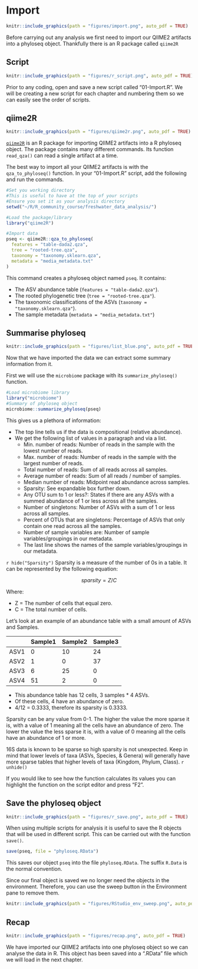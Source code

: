 # Import
```r
knitr::include_graphics(path = "figures/import.png", auto_pdf = TRUE)
```

Before carrying out any analysis we first need to import our QIIME2 artifacts into a phyloseq object. Thankfully there is an R package called `qiime2R`

## Script

```r
knitr::include_graphics(path = "figures/r_script.png", auto_pdf = TRUE)
```

Prior to any coding, open and save a new script called "01-Import.R". We will be creating a new script for each chapter and numbering them so we can easily see the order of scripts.

## qiime2R

```r
knitr::include_graphics(path = "figures/qiime2r.png", auto_pdf = TRUE)
```

[`qiime2R`](https://github.com/jbisanz/qiime2R) is an R package for importing QIIME2 artifacts into a R phyloseq object. The package contains many different commands. Its function `read_qza()` can read a single artifact at a time.

The best way to import all your QIIME2 artifacts is with the `qza_to_phyloseq()` function. In your "01-Import.R" script, add the following and run the commands.

```r
#Set you working directory
#This is useful to have at the top of your scripts
#Ensure you set it as your analysis directory
setwd("~/R/R_community_course/freshwater_data_analysis/")

#Load the package/library
library("qiime2R")

#Import data
pseq <- qiime2R::qza_to_phyloseq(
  features = "table-dada2.qza",
  tree = "rooted-tree.qza",
  taxonomy = "taxonomy.sklearn.qza",
  metadata = "media_metadata.txt"
)
```

This command creates a phyloseq object named `pseq`. It contains:

-   The ASV abundance table (`features = "table-dada2.qza"`).
-   The rooted phylogenetic tree (`tree = "rooted-tree.qza"`).
-   The taxonomic classifications of the ASVs (`taxonomy = "taxonomy.sklearn.qza"`).
-   The sample metadata (`metadata = "media_metadata.txt"`)

## Summarise phyloseq
```r
knitr::include_graphics(path = "figures/list_blue.png", auto_pdf = TRUE)
```

Now that we have imported the data we can extract some summary information from it.

First we will use the `microbiome` package with its `summarize_phyloseq()` function.

```r
#Load microbiome library
library("microbiome")
#Summary of phyloseq object
microbiome::summarize_phyloseq(pseq)
```

This gives us a plethora of information:

-   The top line tells us if the data is compositional (relative abundance).
-   We get the following list of values in a paragraph and via a list.
    -   Min. number of reads: Number of reads in the sample with the lowest number of reads.
    -   Max. number of reads: Number of reads in the sample with the largest number of reads.
    -   Total number of reads: Sum of all reads across all samples.
    -   Average number of reads: Sum of all reads / number of samples.
    -   Median number of reads: Midpoint read abundance across samples.
    -   Sparsity: See expandable box further down.
    -   Any OTU sum to 1 or less?: States if there are any ASVs with a summed abundance of 1 or less across all the samples. 
    -   Number of singletons: Number of ASVs with a sum of 1 or less across all samples.
    -   Percent of OTUs that are singletons: Percentage of ASVs that only contain one read across all the samples.
    -   Number of sample variables are: Number of sample variables/groupings in our metadata.
    -   The last line shows the names of the sample variables/groupings in our metadata.

`r hide("Sparsity")`
Sparsity is a measure of the number of 0s in a table. It can be represented by the following equation:

$$
sparsity = Z/C
$$

Where:

-   Z = The number of cells that equal zero.
-   C = The total number of cells.

Let's look at an example of an abundance table with a small amount of ASVs and Samples.

|      | Sample1 | Sample2 | Sample3 |
|------|---------|---------|---------|
| ASV1 | 0       | 10      | 24      |
| ASV2 | 1       | 0       | 37      |
| ASV3 | 6       | 25      | 0       |
| ASV4 | 51      | 2       | 0       |

- This abundance table has 12 cells, 3 samples \* 4 ASVs. 
- Of these cells, 4 have an abundance of zero. 
- 4/12 = 0.3333, therefore its sparsity is 0.3333.

Sparsity can be any value from 0-1. The higher the value the more sparse it is, with a value of 1 meaning all the cells have an abundance of zero. The lower the value the less sparse it is, with a value of 0 meaning all the cells have an abundance of 1 or more.

16S data is known to be sparse so high sparsity is not unexpected. Keep in mind that lower levels of taxa (ASVs, Species, & Genera) will generally have more sparse tables that higher levels of taxa (Kingdom, Phylum, Class).
`r unhide()`

If you would like to see how the function calculates its values you can highlight the function on the script editor and press "F2".

## Save the phyloseq object
```r
knitr::include_graphics(path = "figures/r_save.png", auto_pdf = TRUE)
```

When using multiple scripts for analysis it is useful to save the R objects that will be used in different script. This can be carried out with the function `save()`.

```r
save(pseq, file = "phyloseq.RData")
```

This saves our object `pseq` into the file `phyloseq.RData`. The suffix `R.Data` is the normal convention.

Since our final object is saved we no longer need the objects in the environment. Therefore, you can use the sweep button in the Environment pane to remove them.

```r
knitr::include_graphics(path = "figures/RStudio_env_sweep.png", auto_pdf = TRUE)
```

## Recap

```r
knitr::include_graphics(path = "figures/recap.png", auto_pdf = TRUE)
```

We have imported our QIIME2 artifacts into one phyloseq object so we can analyse the data in R. This object has been saved into a ".RData" file which we will load in the next chapter.
